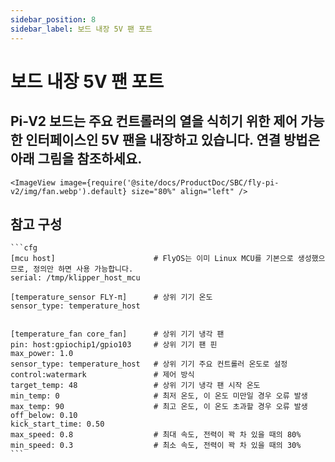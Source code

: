 ```yaml
---
sidebar_position: 8
sidebar_label: 보드 내장 5V 팬 포트
---
```


# 보드 내장 5V 팬 포트

## Pi-V2 보드는 주요 컨트롤러의 열을 식히기 위한 제어 가능한 인터페이스인 5V 팬을 내장하고 있습니다. 연결 방법은 아래 그림을 참조하세요.
    <ImageView image={require('@site/docs/ProductDoc/SBC/fly-pi-v2/img/fan.webp').default} size="80%" align="left" />


## 참고 구성

    ```cfg
    [mcu host]                      # FlyOS는 이미 Linux MCU를 기본으로 생성했으므로, 정의만 하면 사용 가능합니다.           
    serial: /tmp/klipper_host_mcu 

    [temperature_sensor FLY-π]      # 상위 기기 온도
    sensor_type: temperature_host


    [temperature_fan core_fan]      # 상위 기기 냉각 팬
    pin: host:gpiochip1/gpio103     # 상위 기기 팬 핀
    max_power: 1.0
    sensor_type: temperature_host   # 상위 기기 주요 컨트롤러 온도로 설정
    control:watermark               # 제어 방식
    target_temp: 48                 # 상위 기기 냉각 팬 시작 온도
    min_temp: 0                     # 최저 온도, 이 온도 미만일 경우 오류 발생
    max_temp: 90                    # 최고 온도, 이 온도 초과할 경우 오류 발생
    off_below: 0.10
    kick_start_time: 0.50
    max_speed: 0.8                  # 최대 속도, 전력이 꽉 차 있을 때의 80%
    min_speed: 0.3                  # 최소 속도, 전력이 꽉 차 있을 때의 30%
    ```
